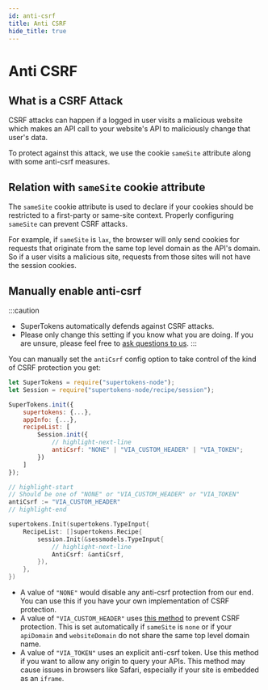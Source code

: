 ```yaml
---
id: anti-csrf
title: Anti CSRF
hide_title: true
---
```


<!-- COPY DOCS -->
<!-- ./session/common-customizations/sessions/anti-csrf.mdx -->


# Anti CSRF

## What is a CSRF Attack

CSRF attacks can happen if a logged in user visits a malicious website which makes an API call to your website's API to maliciously change that user's data.

To protect against this attack, we use the cookie `sameSite` attribute along with some anti-csrf measures.

## Relation with ``sameSite`` cookie attribute
The ``sameSite`` cookie attribute is used to declare if your cookies should be restricted to a first-party or same-site context. Properly configuring ``sameSite`` can prevent CSRF attacks.

For example, if `sameSite` is `lax`, the browser will only send cookies for requests that originate from the same top level domain as the API's domain. So if a user visits a malicious site, requests from those sites will not have the session cookies.

## Manually enable anti-csrf

:::caution
- SuperTokens automatically defends against CSRF attacks.
- Please only change this setting if you know what you are doing. If you are unsure, please feel free to [ask questions to us](https://supertokens.io/discord).
:::

You can manually set the `antiCsrf` config option to take control of the kind of CSRF protection you get:

<BackendSDKTabs>
<TabItem value="nodejs">

```jsx
let SuperTokens = require("supertokens-node");
let Session = require("supertokens-node/recipe/session");

SuperTokens.init({
    supertokens: {...},
    appInfo: {...},
    recipeList: [
        Session.init({
            // highlight-next-line
            antiCsrf: "NONE" | "VIA_CUSTOM_HEADER" | "VIA_TOKEN"; 
        })
    ]
});
```
</TabItem>
<TabItem value="go">

```go
// highlight-start
// Should be one of "NONE" or "VIA_CUSTOM_HEADER" or "VIA_TOKEN"
antiCsrf := "VIA_CUSTOM_HEADER"
// highlight-end

supertokens.Init(supertokens.TypeInput{
    RecipeList: []supertokens.Recipe{
        session.Init(&sessmodels.TypeInput{
            // highlight-next-line
            AntiCsrf: &antiCsrf,
        }),
    },
})
```
</TabItem>
</BackendSDKTabs>

- A value of `"NONE"` would disable any anti-csrf protection from our end. You can use this if you have your own implementation of CSRF protection.
- A value of `"VIA_CUSTOM_HEADER"` uses [this method](https://cheatsheetseries.owasp.org/cheatsheets/Cross-Site_Request_Forgery_Prevention_Cheat_Sheet.html#use-of-custom-request-headers) to prevent CSRF protection. This is set automatically if `sameSite` is `none` or if your `apiDomain` and `websiteDomain` do not share the same top level domain name.
- A value of `"VIA_TOKEN"` uses an explicit anti-csrf token. Use this method if you want to allow any origin to query your APIs. This method may cause issues in browsers like Safari, especially if your site is embedded as an `iframe`.